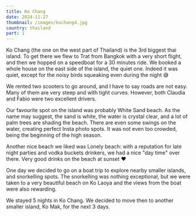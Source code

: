 ```yaml
---
title: Ko Chang
date: 2024-11-27
thumbnail: /images/kochang4.jpg
country: thailand
part: 1
---
```


Ko Chang (the one on the west part of Thailand) is the 3rd biggest thai island. To get there we flew to Trat from Bangkok with a very short flight, and then we hopped on a speedboat for a 30 minutes ride. We booked a whole house on the east side of the island, the quiet one. Indeed it was quiet, except for the noisy birds squeaking even during the night 😅

<ImageComponent src="/images/kochang1.jpg" alt="Ko Chang" />
<ImageComponent src="/images/kochang2.jpg" alt="Ko Chang" />

We rented two scooters to go around, and I have to say roads are not easy. Many of them are very steep and with tight curves. However, both Claudia and Fabio were two excellent drivers.

<ImageComponent src="/images/kochang6.jpg" alt="Ko Chang" />
<ImageComponent src="/images/kochang7.jpg" alt="Ko Chang" />
<ImageComponent src="/images/kochang8.jpg" alt="Ko Chang" />

Our favourite spot on the island was probably White Sand beach. As the name may suggest, the sand is white, the water is crystal clear, and a lot of palm trees are shading the beach. There are even some swings on the water, creating perfect Insta photo spots. It was not even too crowded, being the beginning of the high season.

<ImageComponent src="/images/kochang3.jpg" alt="Ko Chang" />
<ImageComponent src="/images/kochang4.jpg" alt="Ko Chang" />
<ImageComponent src="/images/kochang5.jpg" alt="Ko Chang" />

Another nice beach we liked was Lonely beach: with a reputation for late night parties and vodka buckets drinkers, we had a nice "day time" over there. Very good drinks on the beach at sunset ❤️

<ImageComponent src="/images/kochang13.jpg" alt="Ko Chang" />

One day we decided to go on a boat trip to explore nearby smaller islands, and snorkelling spots. The snorkelling was nothing exceptional, but we were taken to a very beautiful beach on Ko Laoya and the views from the boat were also rewarding.

<ImageComponent src="/images/kochang9.jpg" alt="Ko Chang" />
<ImageComponent src="/images/kochang10.jpg" alt="Ko Chang" />
<ImageComponent src="/images/kochang11.jpg" alt="Ko Chang" />
<ImageComponent src="/images/kochang12.jpg" alt="Ko Chang" />

We stayed 5 nights in Ko Chang. We decided to move then to another smaller island, Ko Mak, for the next 3 days.